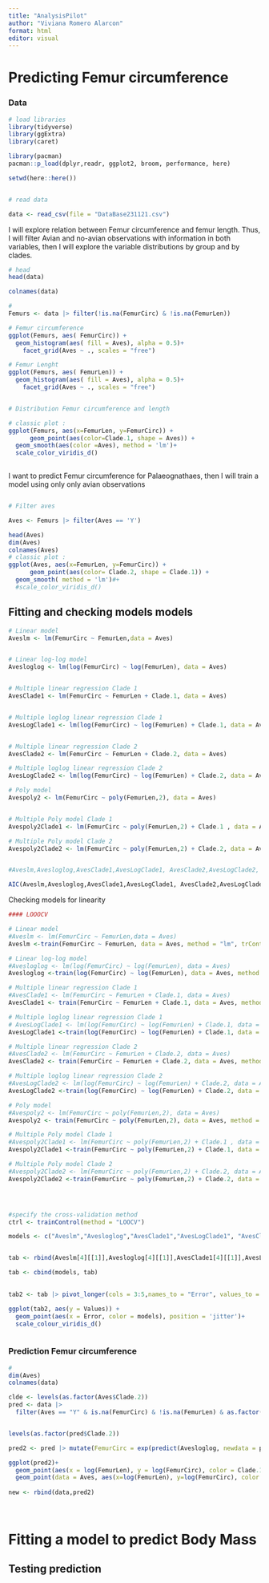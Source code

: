 ```yaml
---
title: "AnalysisPilot"
author: "Viviana Romero Alarcon"
format: html
editor: visual
---
```


# Predicting Femur circumference

### Data

```r
# load libraries
library(tidyverse)
library(ggExtra)
library(caret)

library(pacman)
pacman::p_load(dplyr,readr, ggplot2, broom, performance, here)

setwd(here::here())


# read data

data <- read_csv(file = "DataBase231121.csv")
```

I will explore relation between Femur circumference and femur length. Thus, I will filter Avian and no-avian observations with information in both variables, then I will explore the variable distributions by group and by clades.

```r
# head 
head(data)

colnames(data)

#
Femurs <- data |> filter(!is.na(FemurCirc) & !is.na(FemurLen))

# Femur circumference
ggplot(Femurs, aes( FemurCirc)) +
  geom_histogram(aes( fill = Aves), alpha = 0.5)+
    facet_grid(Aves ~ ., scales = "free")

# Femur Lenght
ggplot(Femurs, aes( FemurLen)) +
  geom_histogram(aes( fill = Aves), alpha = 0.5)+
    facet_grid(Aves ~ ., scales = "free")


# Distribution Femur circumference and length

# classic plot :
ggplot(Femurs, aes(x=FemurLen, y=FemurCirc)) +
      geom_point(aes(color=Clade.1, shape = Aves)) +
  geom_smooth(aes(color =Aves), method = 'lm')+
  scale_color_viridis_d()
 

```

I want to predict Femur circumference for Palaeognathaes, then I will train a model using only only avian observations

![]()

```r
# Filter aves

Aves <- Femurs |> filter(Aves == 'Y')

head(Aves)
dim(Aves)
colnames(Aves)
# classic plot :
ggplot(Aves, aes(x=FemurLen, y=FemurCirc)) +
      geom_point(aes(color= Clade.2, shape = Clade.1)) +
  geom_smooth( method = 'lm')#+
  #scale_color_viridis_d()

```

## Fitting and checking models models

```r
# Linear model
Aveslm <- lm(FemurCirc ~ FemurLen,data = Aves)


# Linear log-log model
Avesloglog <- lm(log(FemurCirc) ~ log(FemurLen), data = Aves)


# Multiple linear regression Clade 1
AvesClade1 <- lm(FemurCirc ~ FemurLen + Clade.1, data = Aves)


# Multiple loglog linear regression Clade 1
AvesLogClade1 <- lm(log(FemurCirc) ~ log(FemurLen) + Clade.1, data = Aves)


# Multiple linear regression Clade 2
AvesClade2 <- lm(FemurCirc ~ FemurLen + Clade.2, data = Aves)

# Multiple loglog linear regression Clade 2
AvesLogClade2 <- lm(log(FemurCirc) ~ log(FemurLen) + Clade.2, data = Aves)

# Poly model 
Avespoly2 <- lm(FemurCirc ~ poly(FemurLen,2), data = Aves)


# Multiple Poly model Clade 1
Avespoly2Clade1 <- lm(FemurCirc ~ poly(FemurLen,2) + Clade.1 , data = Aves)

# Multiple Poly model Clade 2
Avespoly2Clade2 <- lm(FemurCirc ~ poly(FemurLen,2) + Clade.2, data = Aves)


#Aveslm,Avesloglog,AvesClade1,AvesLogClade1, AvesClade2,AvesLogClade2, Avespoly2, Avespoly2Clade1,Avespoly2Clade2

AIC(Aveslm,Avesloglog,AvesClade1,AvesLogClade1, AvesClade2,AvesLogClade2, Avespoly2, Avespoly2Clade1,Avespoly2Clade2)

```

Checking models for linearity

```r


#### LOOOCV

# Linear model
#Aveslm <- lm(FemurCirc ~ FemurLen,data = Aves)
Aveslm <-train(FemurCirc ~ FemurLen, data = Aves, method = "lm", trControl = ctrl)

# Linear log-log model
#Avesloglog <- lm(log(FemurCirc) ~ log(FemurLen), data = Aves)
Avesloglog <-train(log(FemurCirc) ~ log(FemurLen), data = Aves, method = "lm", trControl = ctrl)

# Multiple linear regression Clade 1
#AvesClade1 <- lm(FemurCirc ~ FemurLen + Clade.1, data = Aves)
AvesClade1 <- train(FemurCirc ~ FemurLen + Clade.1, data = Aves, method = "lm", trControl = ctrl)

# Multiple loglog linear regression Clade 1
# AvesLogClade1 <- lm(log(FemurCirc) ~ log(FemurLen) + Clade.1, data = Aves)
AvesLogClade1 <-train(log(FemurCirc) ~ log(FemurLen) + Clade.1, data = Aves, method = "lm", trControl = ctrl)

# Multiple linear regression Clade 2
#AvesClade2 <- lm(FemurCirc ~ FemurLen + Clade.2, data = Aves)
AvesClade2 <- train(FemurCirc ~ FemurLen + Clade.2, data = Aves, method = "lm", trControl = ctrl)

# Multiple loglog linear regression Clade 2
#AvesLogClade2 <- lm(log(FemurCirc) ~ log(FemurLen) + Clade.2, data = Aves)
AvesLogClade2 <-train(log(FemurCirc) ~ log(FemurLen) + Clade.2, data = Aves, method = "lm", trControl = ctrl)

# Poly model 
#Avespoly2 <- lm(FemurCirc ~ poly(FemurLen,2), data = Aves)
Avespoly2 <- train(FemurCirc ~ poly(FemurLen,2), data = Aves, method = "lm", trControl = ctrl)

# Multiple Poly model Clade 1
#Avespoly2Clade1 <- lm(FemurCirc ~ poly(FemurLen,2) + Clade.1 , data = Aves)
Avespoly2Clade1 <-train(FemurCirc ~ poly(FemurLen,2) + Clade.1, data = Aves, method = "lm", trControl = ctrl)

# Multiple Poly model Clade 2
#Avespoly2Clade2 <- lm(FemurCirc ~ poly(FemurLen,2) + Clade.2, data = Aves)
Avespoly2Clade2 <-train(FemurCirc ~ poly(FemurLen,2) + Clade.2, data = Aves, method = "lm", trControl = ctrl)




#specify the cross-validation method
ctrl <- trainControl(method = "LOOCV")

models <- c("Aveslm","Avesloglog","AvesClade1","AvesLogClade1", "AvesClade2","AvesLogClade2", "Avespoly2","Avespoly2Clade1","Avespoly2Clade2")


tab <- rbind(Aveslm[4][[1]],Avesloglog[4][[1]],AvesClade1[4][[1]],AvesLogClade1[4][[1]], AvesClade2[4][[1]],AvesLogClade2[4][[1]], Avespoly2[4][[1]], Avespoly2Clade1[4][[1]],Avespoly2Clade2[4][[1]])

tab <- cbind(models, tab)
 

tab2 <- tab |> pivot_longer(cols = 3:5,names_to = "Error", values_to = "Values")

ggplot(tab2, aes(y = Values)) +
  geom_point(aes(x = Error, color = models), position = 'jitter')+
  scale_colour_viridis_d()



```

### Prediction Femur circumference 

```r
# 
dim(Aves)
colnames(data)

clde <- levels(as.factor(Aves$Clade.2))
pred <- data |> 
  filter(Aves == "Y" & is.na(FemurCirc) & !is.na(FemurLen) & as.factor(Clade.2) %in% clde) 


levels(as.factor(pred$Clade.2))

pred2 <- pred |> mutate(FemurCirc = exp(predict(Avesloglog, newdata = pred[,c("FemurLen")])))

ggplot(pred2)+
  geom_point(aes(x = log(FemurLen), y = log(FemurCirc), color = Clade.1))+
  geom_point(data = Aves, aes(x=log(FemurLen), y=log(FemurCirc), color = Clade.1))
  
new <- rbind(data,pred2)
  
  


```

# Fitting a model to predict Body Mass

## Testing prediction
